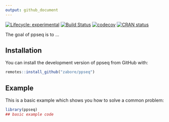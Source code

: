 ```yaml
---
output: github_document
---
```


<!-- README.md is generated from README.Rmd. Please edit that file -->

<!-- badges: start -->
[![Lifecycle: experimental](https://img.shields.io/badge/lifecycle-experimental-orange.svg)](https://www.tidyverse.org/lifecycle/#experimental)
[![Build Status](https://travis-ci.com/zabore/ppseq.svg?branch=master)](https://travis-ci.com/zabore/ppseq)
[![codecov](https://codecov.io/gh/zabore/ppseq/branch/master/graph/badge.svg)](https://codecov.io/gh/zabore/ppseq)
[![CRAN status](https://www.r-pkg.org/badges/version/ppseq)](https://CRAN.R-project.org/package=ppseq)
<!-- badges: end -->

The goal of ppseq is to ...

## Installation

You can install the development version of ppseq from GitHub with:

``` r
remotes::install_github("zabore/ppseq")
```

## Example

This is a basic example which shows you how to solve a common problem:

``` r
library(ppseq)
## basic example code
```
